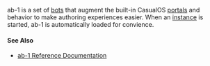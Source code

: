 ab-1 is a set of [bots](#bot) that augment the built-in CasualOS [portals](#portal) and behavior to make authoring experiences easier.
When an [instance](#instance) is started, ab-1 is automatically loaded for convience.

#### See Also

- [ab-1 Reference Documentation](../ab-1.mdx)